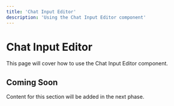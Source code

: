 ```yaml
---
title: 'Chat Input Editor'
description: 'Using the Chat Input Editor component'
---
```


# Chat Input Editor

This page will cover how to use the Chat Input Editor component.

## Coming Soon

Content for this section will be added in the next phase.
